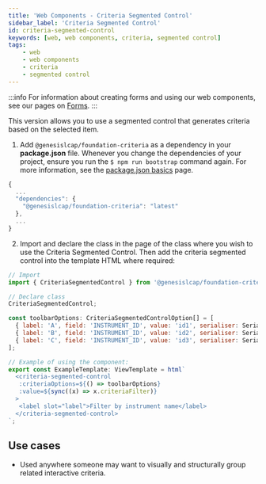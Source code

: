 ```yaml
---
title: 'Web Components - Criteria Segmented Control'
sidebar_label: 'Criteria Segmented Control'
id: criteria-segmented-control
keywords: [web, web components, criteria, segmented control]
tags:
    - web
    - web components
    - criteria
    - segmented control
---
```


:::info
For information about creating forms and using our web components, see our pages on [Forms](/web/forms/foundation-forms/).
:::

This version allows you to use a segmented control that generates criteria based on the selected item.

1. Add `@genesislcap/foundation-criteria` as a dependency in your **package.json** file. Whenever you change the dependencies of your project, ensure you run the `$ npm run bootstrap` command again. For more information, see the [package.json basics](../../../../web/basics/package-json-basics/) page.

```javascript
{
  ...
  "dependencies": {
    "@genesislcap/foundation-criteria": "latest"
  },
  ...
}
```

2. Import and declare the class in the page of the class where you wish to use the Criteria Segmented Control. Then add the criteria segmented control into the template HTML where required:

```javascript
// Import
import { CriteriaSegmentedControl } from '@genesislcap/foundation-criteria';

// Declare class
CriteriaSegmentedControl;

const toolbarOptions: CriteriaSegmentedControlOption[] = [
  { label: 'A', field: 'INSTRUMENT_ID', value: 'id1', serialiser: Serialisers.EQ },
  { label: 'B', field: 'INSTRUMENT_ID', value: 'id2', serialiser: Serialisers.EQ },
  { label: 'C', field: 'INSTRUMENT_ID', value: 'id3', serialiser: Serialisers.EQ },
];

// Example of using the component:
export const ExampleTemplate: ViewTemplate = html`
  <criteria-segmented-control
   :criteriaOptions=${() => toolbarOptions}
   :value=${sync((x) => x.criteriaFilter)}
  >
   <label slot="label">Filter by instrument name</label>
  </criteria-segmented-control>
`;
```
## Use cases

* Used anywhere someone may want to visually and structurally group related interactive criteria.
